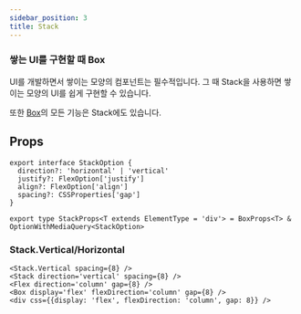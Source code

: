 ```yaml
---
sidebar_position: 3
title: Stack
---
```


### 쌓는 UI를 구현할 때 Box

UI를 개발하면서 쌓이는 모양의 컴포넌트는 필수적입니다.
그 때 Stack을 사용하면 쌓이는 모양의 UI를 쉽게 구현할 수 있습니다.

또한 [Box](/docs/emotion/src/layout-components/Box.i18n)의 모든 기능은 Stack에도 있습니다.

## Props

```tsx
export interface StackOption {
  direction?: 'horizontal' | 'vertical'
  justify?: FlexOption['justify']
  align?: FlexOption['align']
  spacing?: CSSProperties['gap']
}

export type StackProps<T extends ElementType = 'div'> = BoxProps<T> & OptionWithMediaQuery<StackOption>
```

### Stack.Vertical/Horizontal

```tsx
<Stack.Vertical spacing={8} />
<Stack direction='vertical' spacing={8} />
<Flex direction='column' gap={8} />
<Box display='flex' flexDirection='column' gap={8} />
<div css={{display: 'flex', flexDirection: 'column', gap: 8}} />
```
